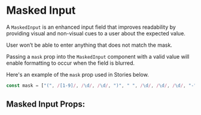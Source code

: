 

# Masked Input

A `MaskedInput` is an enhanced input field that improves readability by providing visual and non-visual cues to a user about the expected value.

User won’t be able to enter anything that does not match the mask.

Passing a `mask` prop into the `MaskedInput` component with a valid value will enable formatting to occur when the field is blurred.

Here's an example of the `mask` prop used in Stories below.

```ts
const mask = ["(", /[1-9]/, /\d/, /\d/, ")", " ", /\d/, /\d/, /\d/, "-", /\d/, /\d/, /\d/, /\d/];
```

<Stories includePrimary={true} />

## Masked Input Props:

<ArgsTable of={MaskedInput} />
